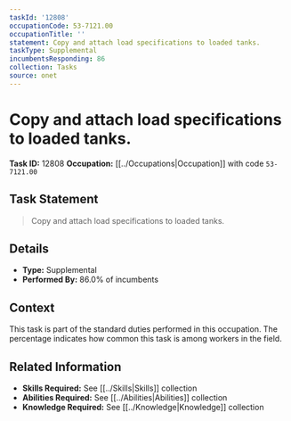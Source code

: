 ```yaml
---
taskId: '12808'
occupationCode: 53-7121.00
occupationTitle: ''
statement: Copy and attach load specifications to loaded tanks.
taskType: Supplemental
incumbentsResponding: 86
collection: Tasks
source: onet
---
```

# Copy and attach load specifications to loaded tanks.

**Task ID:** 12808
**Occupation:** [[../Occupations|Occupation]] with code `53-7121.00`

## Task Statement

> Copy and attach load specifications to loaded tanks.

## Details

- **Type:** Supplemental
- **Performed By:** 86.0% of incumbents

## Context

This task is part of the standard duties performed in this occupation. The percentage indicates how common this task is among workers in the field.

## Related Information

- **Skills Required:** See [[../Skills|Skills]] collection
- **Abilities Required:** See [[../Abilities|Abilities]] collection
- **Knowledge Required:** See [[../Knowledge|Knowledge]] collection
